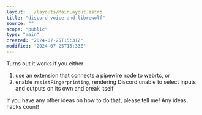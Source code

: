 ```yaml
---
layout: ../layouts/MainLayout.astro
title: "discord-voice-and-librewolf"
source: ""
scope: "public"
type: "main"
created: "2024-07-25T15:31Z"
modified: "2024-07-25T15:33Z"
---
```


Turns out it works if you either
1. use an extension that connects a pipewire node to webrtc, or
2. enable `resistFingerprinting`, rendering Discord unable to select inputs and outputs on its own and break itself

If you have any other ideas on how to do that, please tell me! Any ideas, hacks count!